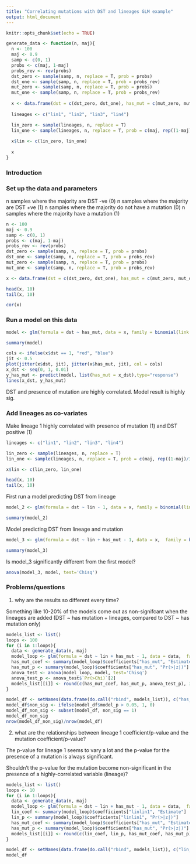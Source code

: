 ```yaml
---
title: "Correlating mutations with DST and lineages GLM example"
output: html_document
---
```


```r
knitr::opts_chunk$set(echo = TRUE)

```

```r

generate_data <- function(n, maj){
  n <- 100
  maj <- 0.9
  samp <- c(0, 1)
  probs <- c(maj, 1-maj)
  probs_rev <- rev(probs)
  dst_zero <- sample(samp, n, replace = T, prob = probs)
  dst_one <- sample(samp, n, replace = T, prob = probs_rev)
  mut_zero <- sample(samp, n, replace = T, prob = probs)
  mut_one <- sample(samp, n, replace = T, prob = probs_rev)
  
  x <- data.frame(dst = c(dst_zero, dst_one), has_mut = c(mut_zero, mut_one)) 
  
  lineages <- c("lin1", "lin2", "lin3", "lin4")

  lin_zero <- sample(lineages, n, replace = T)
  lin_one <- sample(lineages, n, replace = T, prob = c(maj, rep((1-maj)/3, 3)))
  
  x$lin <- c(lin_zero, lin_one)
  
  x
}


```

### Introduction


### Set up the data and parameters

n samples where the majority are DST -ve (0)
n samples where the majority are DST +ve (1)
n samples where the majority do not have a mutation (0)
n samples where the majority have a mutation (1)

```r

n <- 100
maj <- 0.9
samp <- c(0, 1)
probs <- c(maj, 1-maj)
probs_rev <- rev(probs)
dst_zero <- sample(samp, n, replace = T, prob = probs)
dst_one <- sample(samp, n, replace = T, prob = probs_rev)
mut_zero <- sample(samp, n, replace = T, prob = probs)
mut_one <- sample(samp, n, replace = T, prob = probs_rev)

x <- data.frame(dst = c(dst_zero, dst_one), has_mut = c(mut_zero, mut_one)) 

head(x, 10)
tail(x, 10)

cor(x)
```

### Run a model on this data 

```r
model <- glm(formula = dst ~ has_mut, data = x, family = binomial(link = "logit"))

summary(model)

cols <- ifelse(x$dst == 1, "red", "blue")
jit <- 0.5
plot(jitter(x$dst, jit), jitter(x$has_mut, jit), col = cols)
x_dst <- seq(0, 1, 0.01)
y_has_mut <- predict(model, list(has_mut = x_dst),type="response")
lines(x_dst, y_has_mut)

```

DST and presence of mutation are highly correlated. Model result is highly sig. 

### Add lineages as co-variates

Make lineage 1 highly correlated with presence of mutation (1) and DST positive (1)

```r

lineages <- c("lin1", "lin2", "lin3", "lin4")

lin_zero <- sample(lineages, n, replace = T)
lin_one <- sample(lineages, n, replace = T, prob = c(maj, rep((1-maj)/3, 3)))

x$lin <- c(lin_zero, lin_one)

head(x, 10)
tail(x, 10)

```

First run a model predicting DST from lineage

```r

model_2 <- glm(formula = dst ~ lin - 1, data = x, family = binomial(link = "logit"))

summary(model_2)

```

Model predicting DST from lineage and mutation

```r

model_3 <- glm(formula = dst ~ lin + has_mut - 1, data = x,  family = binomial(link = "logit"))

summary(model_3)

```

Is model_3 significantly different from the first model?

```r

anova(model_3, model, test='Chisq')

```

### Problems/questions

1. why are the results so different every time?

Something like 10-20% of the models come out as non-signifcant when the lineages are added (DST ~ has mutation + lineages, compared to DST ~ has mutation only)

```r

models_list <- list()
loops <- 100
for (i in 1:loops){
  data <- generate_data(n, maj)
  model_loop <- glm(formula = dst ~ lin + has_mut - 1, data = data,  family = binomial(link = "logit"))
  has_mut_coef <- summary(model_loop)$coefficients["has_mut", "Estimate"]
  has_mut_p <- summary(model_loop)$coefficients["has_mut", "Pr(>|z|)"]
  anova_test <- anova(model_loop, model, test='Chisq')  
  anova_test_p <- anova_test$`Pr(>Chi)`[2]
  models_list[[i]] <- round(c(has_mut_coef, has_mut_p, anova_test_p), 3)
}

model_df <- setNames(data.frame(do.call("rbind", models_list)), c("has_mut_coef", "has_mut_p", "model_p"))
model_df$non_sig <- ifelse(model_df$model_p > 0.05, 1, 0)
model_df_non_sig <- subset(model_df, non_sig == 1)
model_df_non_sig
nrow(model_df_non_sig)/nrow(model_df)

```

2. what are the relationships between lineage 1 coefficient/p-value and the mutation coefficient/p-value?

The p-value for lineage 1 seems to vary a lot and the p-value for the presence of a mutation is always significant.

Shouldn't the p-value for the mutation become non-significant in the presence of a highly-correlated variable (lineage)?

```r

models_list <- list()
loops <- 10
for (i in 1:loops){
  data <- generate_data(n, maj)
  model_loop <- glm(formula = dst ~ lin + has_mut - 1, data = data,  family = binomial(link = "logit"))
  lin_coef <- summary(model_loop)$coefficients["linlin1", "Estimate"]
  lin_p <- summary(model_loop)$coefficients["linlin1", "Pr(>|z|)"]
  has_mut_coef <- summary(model_loop)$coefficients["has_mut", "Estimate"]
  has_mut_p <- summary(model_loop)$coefficients["has_mut", "Pr(>|z|)"]
  models_list[[i]] <- round(c(lin_coef, lin_p, has_mut_coef, has_mut_p), 3)
}

model_df <- setNames(data.frame(do.call("rbind", models_list)), c("lin_1_coef", "lin_1_p", "has_mut_coef", "has_mut_p"))
model_df

```












